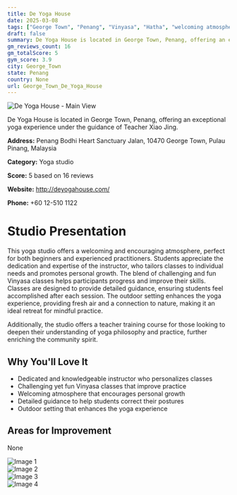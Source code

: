 ```yaml
---
title: De Yoga House
date: 2025-03-08
tags: ["George Town", "Penang", "Vinyasa", "Hatha", "welcoming atmosphere", "outdoor classes", "George Town"]  
draft: false
summary: De Yoga House is located in George Town, Penang, offering an exceptional yoga experience under the guidance of Teacher Xiao Jing.
gm_reviews_count: 16
gm_totalScore: 5
gym_score: 3.9
city: George_Town
state: Penang
country: None
url: George_Town_De_Yoga_House
---
```


<div className="aspect-[16/9] relative my-8">
  <img 
    src="https://lh5.googleusercontent.com/p/AF1QipPdS2ISSDTfHzkMzyF-Anne_HjCq1mgevM2GD2N=w1920-h1080-k-no"
    alt="De Yoga House - Main View"
    className="object-cover absolute inset-0 w-full h-full rounded-lg"
  />
</div>

De Yoga House is located in George Town, Penang, offering an exceptional yoga experience under the guidance of Teacher Xiao Jing.

**Address:** Penang Bodhi Heart Sanctuary Jalan, 10470 George Town, Pulau Pinang, Malaysia

**Category:** Yoga studio

**Score:** 5 based on 16 reviews

**Website:** http://deyogahouse.com/

**Phone:** +60 12-510 1122

# Studio Presentation

This yoga studio offers a welcoming and encouraging atmosphere, perfect for both beginners and experienced practitioners. Students appreciate the dedication and expertise of the instructor, who tailors classes to individual needs and promotes personal growth. The blend of challenging and fun Vinyasa classes helps participants progress and improve their skills. Classes are designed to provide detailed guidance, ensuring students feel accomplished after each session. The outdoor setting enhances the yoga experience, providing fresh air and a connection to nature, making it an ideal retreat for mindful practice.

Additionally, the studio offers a teacher training course for those looking to deepen their understanding of yoga philosophy and practice, further enriching the community spirit.

## Why You'll Love It

- Dedicated and knowledgeable instructor who personalizes classes
- Challenging yet fun Vinyasa classes that improve practice
- Welcoming atmosphere that encourages personal growth
- Detailed guidance to help students correct their postures
- Outdoor setting that enhances the yoga experience

## Areas for Improvement

None

<div className="grid grid-cols-1 xl:grid-cols-2 gap-4 my-8">
<div className="aspect-[4/3] relative"><img src="https://lh3.googleusercontent.com/p/AF1QipNOZSyHaAofCrWCLDQEXNoM3ZxR9f2m9pmF1989=w1920-h1080-k-no" alt="Image 1" className="object-cover absolute inset-0 w-full h-full rounded-lg" /></div>
<div className="aspect-[4/3] relative"><img src="https://lh5.googleusercontent.com/p/AF1QipNGGoF3T4P-aGMt_zwaHm-qdiaJ9j8xUa9C1S3J=w1920-h1080-k-no" alt="Image 2" className="object-cover absolute inset-0 w-full h-full rounded-lg" /></div>
<div className="aspect-[4/3] relative"><img src="https://lh5.googleusercontent.com/p/AF1QipOyG5HOL-H6KH8TUXTBxxL3mN1b-5Jg_q_MDRyh=w1920-h1080-k-no" alt="Image 3" className="object-cover absolute inset-0 w-full h-full rounded-lg" /></div>
<div className="aspect-[4/3] relative"><img src="https://lh5.googleusercontent.com/p/AF1QipNVLC9ckJwVsrZj3KV_xc0xC9VIKmkXkvFld231=w1920-h1080-k-no" alt="Image 4" className="object-cover absolute inset-0 w-full h-full rounded-lg" /></div>
</div>